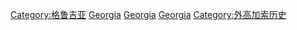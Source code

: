 {{Catnav|頁面分類|地理|国家|欧洲国家|格鲁吉亚}}
{{Catnav|頁面分類|地理|国家|按國家分類|各國歷史}}
{{Catnav|頁面分類|各種主題的頁面分類|按國家分類|各國歷史}}
{{Catnav|頁面分類|历史|各國歷史}}

{{catmore}}
{{Commons category|History of Georgia}}

[[Category:格鲁吉亚|Category:格鲁吉亚]]
[[Category:亞洲各國歷史|Georgia]]
[[Category:歐洲各國歷史|Georgia]]
[[Category:西亞歷史|Georgia]]
[[Category:外高加索历史|Category:外高加索历史]]